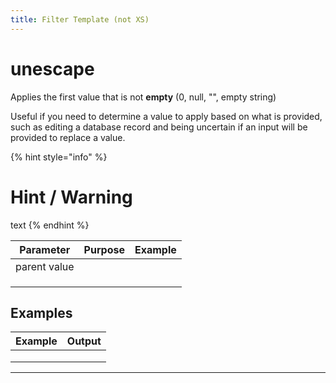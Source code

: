 ```yaml
---
title: Filter Template (not XS)
---
```


# unescape

Applies the first value that is not **empty** (0, null, "", empty string)

Useful if you need to determine a value to apply based on what is provided, such as editing a database record and being uncertain if an input will be provided to replace a value.

{% hint style="info" %}
# Hint / Warning

text
{% endhint %}

| Parameter    | Purpose | Example |
| ------------ | ------- | ------- |
| parent value |         |         |
|              |         |         |
|              |         |         |
|              |         |         |

## Examples

| Example | Output |
| ------- | ------ |
|         |        |
|         |        |
|         |        |

***
